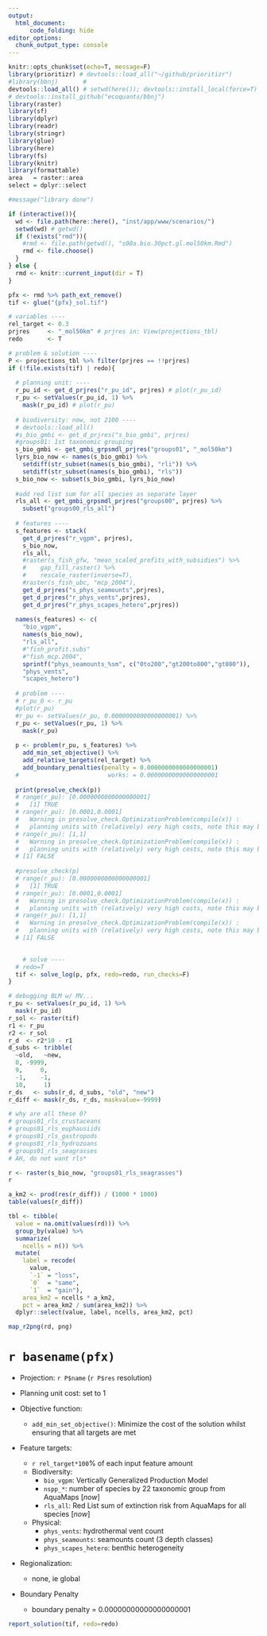 ```yaml
---
output: 
  html_document:
      code_folding: hide
editor_options: 
  chunk_output_type: console
---
```


```r
knitr::opts_chunk$set(echo=T, message=F)
library(prioritizr) # devtools::load_all("~/github/prioritizr")
#library(bbnj)       # 
devtools::load_all() # setwd(here()); devtools::install_local(force=T) 
# devtools::install_github("ecoquants/bbnj")
library(raster)
library(sf)
library(dplyr)
library(readr)
library(stringr)
library(glue)
library(here)
library(fs)
library(knitr)
library(formattable)
area   = raster::area
select = dplyr::select

#message("library done")

if (interactive()){
  wd <- file.path(here::here(), "inst/app/www/scenarios/")
  setwd(wd) # getwd()
  if (!exists("rmd")){
    #rmd <- file.path(getwd(), "s00a.bio.30pct.gl.mol50km.Rmd")
    rmd <- file.choose()
  }
} else {
  rmd <- knitr::current_input(dir = T)  
}

pfx <- rmd %>% path_ext_remove()
tif <- glue("{pfx}_sol.tif")
```

```r
# variables ----
rel_target <- 0.3
prjres     <- "_mol50km" # prjres in: View(projections_tbl)
redo       <- T

# problem & solution ----
P <- projections_tbl %>% filter(prjres == !!prjres)
if (!file.exists(tif) | redo){
  
  # planning unit: ----
  r_pu_id <- get_d_prjres("r_pu_id", prjres) # plot(r_pu_id)
  r_pu <- setValues(r_pu_id, 1) %>% 
    mask(r_pu_id) # plot(r_pu)
  
  # biodiversity: now, not 2100 ----
  # devtools::load_all()
  #s_bio_gmbi <- get_d_prjres("s_bio_gmbi", prjres)
  #groups01: 1st taxonomic grouping
  s_bio_gmbi <- get_gmbi_grpsmdl_prjres("groups01", "_mol50km")
  lyrs_bio_now <- names(s_bio_gmbi) %>% 
    setdiff(str_subset(names(s_bio_gmbi), "rli")) %>% 
    setdiff(str_subset(names(s_bio_gmbi), "rls"))
  s_bio_now <- subset(s_bio_gmbi, lyrs_bio_now)
    
  #add red list sum for all species as separate layer
  rls_all <- get_gmbi_grpsmdl_prjres("groups00", prjres) %>%
    subset("groups00_rls_all")
  
  # features ----
  s_features <- stack(
    get_d_prjres("r_vgpm", prjres),
    s_bio_now,
    rls_all,
    #raster(s_fish_gfw, "mean_scaled_profits_with_subsidies") %>%
    #    gap_fill_raster() %>%
    #    rescale_raster(inverse=T),
    #raster(s_fish_ubc, "mcp_2004"),
    get_d_prjres("s_phys_seamounts",prjres),
    get_d_prjres("r_phys_vents",prjres),
    get_d_prjres("r_phys_scapes_hetero",prjres))
  
  names(s_features) <- c(
    "bio_vgpm",
    names(s_bio_now),
    "rls_all",
    #"fish_profit.subs"
    #"fish_mcp.2004",
    sprintf("phys_seamounts_%sm", c("0to200","gt200to800","gt800")),
    "phys_vents",
    "scapes_hetero")
  
  # problem ----
  # r_pu_0 <- r_pu
  #plot(r_pu)
  #r_pu <- setValues(r_pu, 0.0000000000000000001) %>% 
  r_pu <- setValues(r_pu, 1) %>% 
    mask(r_pu)
  
  p <- problem(r_pu, s_features) %>%
    add_min_set_objective() %>% 
    add_relative_targets(rel_target) %>% 
    add_boundary_penalties(penalty = 0.0000000000000000001)
  #                         works: = 0.00000000000000000001
  
  print(presolve_check(p))
  # range(r_pu): [0.0000000000000000001]
  #   [1] TRUE
  # range(r_pu): [0.0001,0.0001]
  #   Warning in presolve_check.OptimizationProblem(compile(x)) :
  #   planning units with (relatively) very high costs, note this may be a false positive
  # range(r_pu): [1,1]
  #   Warning in presolve_check.OptimizationProblem(compile(x)) :
  #   planning units with (relatively) very high costs, note this may be a false positive
  # [1] FALSE
      
  #presolve_check(p)
  # range(r_pu): [0.0000000000000000001]
  #   [1] TRUE
  # range(r_pu): [0.0001,0.0001]
  #   Warning in presolve_check.OptimizationProblem(compile(x)) :
  #   planning units with (relatively) very high costs, note this may be a false positive
  # range(r_pu): [1,1]
  #   Warning in presolve_check.OptimizationProblem(compile(x)) :
  #   planning units with (relatively) very high costs, note this may be a false positive
  # [1] FALSE

  
    # solve ----
  # redo=T
  tif <- solve_log(p, pfx, redo=redo, run_checks=F)
}
```

```r
# debugging BLM w/ MV...
r_pu <- setValues(r_pu_id, 1) %>% 
  mask(r_pu_id)
r_sol <- raster(tif)
r1 <- r_pu
r2 <- r_sol
r_d  <- r2*10 - r1
d_subs <- tribble(
  ~old,   ~new,
  0, -9999,
  9,     0,
  -1,    -1,
  10,     1)
r_ds   <- subs(r_d, d_subs, "old", "new")
r_diff <- mask(r_ds, r_ds, maskvalue=-9999)

# why are all these 0?
# groups01_rls_crustaceans
# groups01_rls_euphausiids
# groups01_rls_gastropods
# groups01_rls_hydrozoans
# groups01_rls_seagrasses
# AH, do not want rls*

r <- raster(s_bio_now, "groups01_rls_seagrasses")
r

a_km2 <- prod(res(r_diff)) / (1000 * 1000)
table(values(r_diff))

tbl <- tibble(
  value = na.omit(values(rd))) %>%
  group_by(value) %>%
  summarize(
    ncells = n()) %>%
  mutate(
    label = recode(
      value,
      `-1` = "loss",
      `0`  = "same",
      `1`  = "gain"),
    area_km2 = ncells * a_km2,
    pct = area_km2 / sum(area_km2)) %>%
  dplyr::select(value, label, ncells, area_km2, pct)

map_r2png(rd, png)
```


# `r basename(pfx)`

- Projection: `r P$name` (`r P$res` resolution)

- Planning unit cost: set to 1

- Objective function:
    - `add_min_set_objective()`: Minimize the cost of the solution whilst ensuring that all targets are met 

- Feature targets:
    - `r rel_target*100`% of each input feature amount
    - Biodiversity:
        - `bio_vgpm`: Vertically Generalized Production Model
        - `nspp_*`: number of species by 22 taxonomic group from AquaMaps [_now_]
        - `rls_all`: Red List sum of extinction risk from AquaMaps for all species [_now_]
    - Physical:
        - `phys_vents`: hydrothermal vent count
        - `phys_seamounts`: seamounts count (3 depth classes)
        - `phys_scapes_hetero`: benthic heterogeneity
  
- Regionalization:
    - none, ie global
    
- Boundary Penalty
    - boundary penalty = 0.00000000000000000001

```r
report_solution(tif, redo=redo)
```
